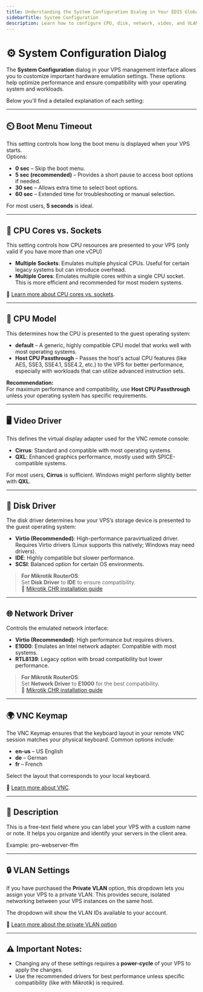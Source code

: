 ```yaml
---
title: Understanding the System Configuration Dialog in Your EDIS Global VPS
sidebarTitle: System Configuration
description: Learn how to configure CPU, disk, network, video, and VLAN settings in your EDIS VPS for optimal performance and compatibility
---
```


# ⚙️ System Configuration Dialog

The **System Configuration** dialog in your VPS management interface allows you to customize important hardware emulation settings. These options help optimize performance and ensure compatibility with your operating system and workloads.

Below you'll find a detailed explanation of each setting:

---

## ⏲️ Boot Menu Timeout

This setting controls how long the boot menu is displayed when your VPS starts.  
Options:

- **0 sec** – Skip the boot menu.
- **5 sec (recommended)** – Provides a short pause to access boot options if needed.
- **30 sec** – Allows extra time to select boot options.
- **60 sec** – Extended time for troubleshooting or manual selection.

For most users, **5 seconds** is ideal.

---

## 🧠 CPU Cores vs. Sockets

This setting controls how CPU resources are presented to your VPS (only valid if you have more than one vCPU)

- **Multiple Sockets**: Emulates multiple physical CPUs. Useful for certain legacy systems but can introduce overhead.
- **Multiple Cores**: Emulates multiple cores within a single CPU socket. This is more efficient and recommended for most modern systems.

📖 [Learn more about CPU cores vs. sockets](https://docs.edisglobal.com/faq/upgrades-downgrades/cpu-cores-vs-cpu-sockets-in-vps-environments/understanding-cpu-cores-vs-sockets-in-vps).

---

## 🧩 CPU Model

This determines how the CPU is presented to the guest operating system:

- **default** – A generic, highly compatible CPU model that works well with most operating systems.
- **Host CPU Passthrough** – Passes the host's actual CPU features (like AES, SSE3, SSE4.1, SSE4.2, etc.) to the VPS for better performance, especially with workloads that can utilize advanced instruction sets.

**Recommendation:**  
For maximum performance and compatibility, use **Host CPU Passthrough** unless your operating system has specific requirements.

---

## 🖥️ Video Driver

This defines the virtual display adapter used for the VNC remote console:

- **Cirrus**: Standard and compatible with most operating systems.
- **QXL**: Enhanced graphics performance, mostly used with SPICE-compatible systems.

For most users, **Cirrus** is sufficient. Windows might perform slightly better with **QXL**.

---

## 💾 Disk Driver

The disk driver determines how your VPS’s storage device is presented to the guest operating system:

- **Virtio (Recommended)**: High-performance paravirtualized driver. Requires Virtio drivers (Linux supports this natively; Windows may need drivers).
- **IDE**: Highly compatible but slower performance.
- **SCSI**: Balanced option for certain OS environments.

> **For Mikrotik RouterOS**:  
> Set **Disk Driver** to **IDE** to ensure compatibility.  
> 📖 [Mikrotik CHR installation guide](https://docs.edisglobal.com/advanced-setup-guides/script-based-mikrotik-router-os-installation-guide-winbox)

---

## 🌐 Network Driver

Controls the emulated network interface:

- **Virtio (Recommended)**: High performance but requires drivers.
- **E1000**: Emulates an Intel network adapter. Compatible with most systems.
- **RTL8139**: Legacy option with broad compatibility but lower performance.

> **For Mikrotik RouterOS**:  
> Set **Network Driver** to **E1000** for the best compatibility.  
> 📖 [Mikrotik CHR installation guide](https://docs.edisglobal.com/advanced-setup-guides/script-based-mikrotik-router-os-installation-guide-winbox)

---

## 🌍 VNC Keymap

The VNC Keymap ensures that the keyboard layout in your remote VNC session matches your physical keyboard. Common options include:

- **en-us** – US English
- **de** – German
- **fr** – French

Select the layout that corresponds to your local keyboard.

📖 [Learn more about VNC](https://docs.edisglobal.com/vps-management/enable-vnc-server#understanding-vnc).

---

## 📝 Description

This is a free-text field where you can label your VPS with a custom name or note. It helps you organize and identify your servers in the client area.

Example: pro-webserver-ffm

---

## 🔒 VLAN Settings

If you have purchased the **Private VLAN** option, this dropdown lets you assign your VPS to a private VLAN. This provides secure, isolated networking between your VPS instances on the same host.

The dropdown will show the VLAN IDs available to your account.

📖 [Learn more about the private VLAN option](https://docs.edisglobal.com/faq/upgrades-downgrades/private-vlan-option)

---

## ⚠️ Important Notes:
- Changing any of these settings requires a **power-cycle** of your VPS to apply the changes.
- Use the recommended drivers for best performance unless specific compatibility (like with Mikrotik) is required.

